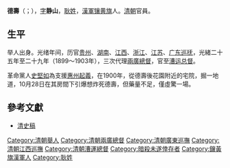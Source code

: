 {{unreferenced|time=2014-7-14}}
{{Manchu name|[[耿姓|耿]]}}
'''德壽'''（{{lang-mnc|ᡩᡝᡧᡝᡠ|v=dešeo}}；{{bd|1837年||1903年|catIdx=D德}}），[[表字|字]]'''静山'''，[[耿姓|耿姓]]，[[漢軍镶黄旗|漢軍镶黄旗]]人。[[清朝|清朝]]官員。

==生平==
举人出身。光绪年间，历官[[貴州巡撫|贵州]]、[[湖南巡抚|湖南]]、[[江西巡撫|江西]]、[[浙江巡抚|浙江]]、[[江苏巡抚|江苏]]、[[廣東巡撫|广东巡抚]]，光緒二十五年至二十九年（1899～1903年），三次代理[[兩廣總督|兩廣總督]]，官至[[漕运总督|漕运总督]]。

革命黨人[[史堅如|史堅如]]為支援[[惠州起義|惠州起義]]，在1900年，從德壽後花園附近的宅院，掘一地道，10月28日在其房間下引爆想炸死德壽，但藥量不足，僅虛驚一場。

== 參考文獻 ==
*[[清史稿|清史稿]]

{{start box}}
{{s-off}}
{{s-before|[[譚鍾麟|譚鍾麟]]}}
{{s-title|[[兩廣總督|兩廣總督]]|任職期間：1899年12月19日－1900年5月24日}}
{{s-after|[[李鴻章|李鴻章]]}}
{{s-before|[[李鴻章|李鴻章]]}}
{{s-title|[[兩廣總督|兩廣總督]]|任職期間：1900年7月9日－ 9月16日}}
{{s-after|[[鹿傳霖|鹿傳霖]]}}
{{s-before|[[陶模|陶模]]}}
{{s-title|[[兩廣總督|兩廣總督]]|任職期間：1902年7月3日－1903年4月18日}}
{{s-after|[[岑春煊|岑春煊]]}}
{{end box}}

{{清朝江西巡撫}}
{{Authority control}}
{{清朝官员小作品}}
{{DEFAULTSORT:D}}
[[Category:清朝舉人|Category:清朝舉人]]
[[Category:清朝兩廣總督|Category:清朝兩廣總督]]
[[Category:清朝廣東巡撫|Category:清朝廣東巡撫]]
[[Category:清朝江西巡撫|Category:清朝江西巡撫]]
[[Category:清朝漕運總督|Category:清朝漕運總督]]
[[Category:暗殺未遂倖存者|Category:暗殺未遂倖存者]]
[[Category:鑲黃旗漢軍人|Category:鑲黃旗漢軍人]]
[[Category:耿姓|Category:耿姓]]